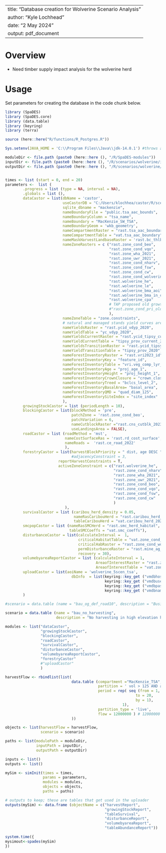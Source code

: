 <!--
Copyright 2020 Province of British Columbia
 
Licensed under the Apache License, Version 2.0 (the "License");
you may not use this file except in compliance with the License.
You may obtain a copy of the License at
 
http://www.apache.org/licenses/LICENSE-2.0
 
Unless required by applicable law or agreed to in writing, software distributed under the License is distributed on an "AS IS" BASIS,
WITHOUT WARRANTIES OR CONDITIONS OF ANY KIND, either express or implied.
See the License for the specific language governing permissions and limitations under the License.-->

---
title: "Database creation for Wolverine Scenario Analysis"
author: "Kyle Lochhead"
date: "2 May 2024"
output: pdf_document
---

# Overview
-	Need timber supply impact analysis for the wolverine herd


# Usage
Set parameters for creating the database in the code chunk below.

```r
library (SpaDES)
library (SpaDES.core)
library (data.table)
library (keyring)
library (terra)

source (here::here("R/functions/R_Postgres.R"))

Sys.setenv(JAVA_HOME = 'C:\\Program Files\\Java\\jdk-14.0.1') #throws an error if pointing to different version of java (i.e., 32 vs 64 bit)

moduleDir <- file.path (paste0 (here::here (), "/R/SpaDES-modules"))
inputDir <- file.path (paste0 (here::here (), "/R/scenarios/wolverine/inputs/tsa")) %>% reproducible::checkPath (create = TRUE)
outputDir <- file.path (paste0 (here::here (), "/R/scenarios/wolverine/outputs/tsa")) %>% reproducible::checkPath (create = TRUE)


times <- list (start = 0, end = 20)
parameters <-  list (
        .progress = list (type = NA, interval = NA),
        .globals = list (),
        dataCastor = list(dbName = 'castor',
                          useCastorDB = "C:/Users/klochhea/castor/R/scenarios/wolverine/mackenzie_castordb.sqlite",
                          sqlite_dbname = "mackenzie", 
                          nameBoundaryFile = "public.tsa_aac_bounds", 
                          nameBoundaryColumn = "tsa_name", 
                          nameBoundary = "MacKenzie_SW_TSA", 
                          nameBoundaryGeom = 'wkb_geometry',
                          nameCompartmentRaster = "rast.tsa_aac_boundary", 
                          nameCompartmentTable = "vat.tsa_aac_boundary", 
                          nameMaskHarvestLandbaseRaster = 'rast.bc_thlb2022', 
                          nameZoneRasters = c ("rast.zone_cond_beo", 
                                               "rast.zone_cond_vqo", 
                                               "rast.zone_wha_2021", 
                                               "rast.zone_uwr_2021",  
                                               "rast.zone_cond_nharv", 
                                               "rast.zone_cond_fsw", 
                                               "rast.zone_cond_cw",
                                               "rast.zone_cond_wolverine_crit",
                                               "rast.wolverine_he",
                                               "rast.wolverine_le",
                                               "rast.wolverine_bma_aoi",
                                               "rast.wolverine_bma_in_cpa",
                                               "rast.wolverine_cpa"
                                               # TAP proposed old growth deferral areas
                                               #"rast.zone_cond_pri_old_deferral"
                                               ),
                          nameZoneTable = "zone.constraints", 
                          # natural and managed stands yield curves are the same    
                          nameYieldsRaster = "rast.ycid_vdyp_2020", 
                          nameYieldTable = "yc_vdyp_2020", 
                          nameYieldsCurrentRaster = "rast.ycid_tipsy_current_2020",
                          nameYieldCurrentTable = "tipsy_prov_current_2020",
                          nameYieldsTransitionRaster = "rast.ycid_tipsy_prov_2020", 
                          nameYieldTransitionTable = "tipsy_prov_2020",  
                          nameForestInventoryRaster = "rast.vri2023_id", 
                          nameForestInventoryKey = "feature_id", 
                          nameForestInventoryTable = "vri.veg_comp_lyr_r1_poly2023",
                          nameForestInventoryAge = "proj_age_1",  
                          nameForestInventoryHeight = "proj_height_1",
                          nameForestInventoryCrownClosure = "crown_closure",                             
                          nameForestInventoryTreed = "bclcs_level_2",
                          nameForestInventoryBasalArea= "basal_area",
                          nameForestInventoryQMD = "quad_diam_125",
                          nameForestInventorySiteIndex = "site_index" 
                          ),
        growingStockCastor = list (periodLength = 10),
        blockingCastor = list(blockMethod = 'pre', 
                              patchZone = 'rast.zone_cond_beo',
                              patchVariation = 6,
                              nameCutblockRaster ="rast.cns_cutblk_2023",
                              useLandingsArea = FALSE),
        roadCastor = list (roadMethod = 'mst',
                           nameCostSurfaceRas = 'rast.rd_cost_surface',
                           nameRoads =  'rast.ce_road_2022'
                           ),
        forestryCastor = list(harvestBlockPriority = " dist, age DESC ", 
                              #adjacencyConstraint = 3,
                        reportHarvestConstraints = T,
                        activeZoneConstraint = c("rast.wolverine_he",
                                                 "rast.zone_cond_nharv",
                                                 "rast.zone_wha_2021", 
                                                 "rast.zone_uwr_2021", 
                                                 "rast.zone_cond_beo", 
                                                 "rast.zone_cond_vqo", 
                                                 "rast.zone_cond_fsw", 
                                                 "rast.zone_cond_cw"
                                                 )
                           ),
        survivalCastor = list (caribou_herd_density = 0.05, 
                               nameRasCaribouHerd = "rast.caribou_herd_20220725", 
                               tableCaribouHerd = "vat.caribou_herd_20220725"),
        smcpopCastor = list (nameRasSMCHerd = "rast.smc_herd_habitat", 
                             tableSMCCoeffs = "vat.smc_coeffs"),
        disturbanceCastor = list(calculateInterval =  1, 
                                 criticalHabitatTable = "vat.zone_cond_wolverine_crit",
                                 criticalHabRaster = "rast.zone_cond_wolverine_crit",
                                 permDisturbanceRaster = "rast.mine_ag_wind_rail",
                                 recovery = 30), 
        volumebyareaReportCastor = list (calculateInterval = 1,
                                         AreaofInterestRaster = "rast.zone_cond_wolverine_crit",
                                         AreaofInterestTable = "vat.zone_cond_wolverine_crit"),
        uploadCastor = list(aoiName = 'wolverine_5scen_tsa',
                              dbInfo  = list(keyring::key_get ("vmdbhost", keyring="postgreSQL"),
                                             keyring::key_get ("vmdbuser", keyring="postgreSQL"),
                                             keyring::key_get ("vmdbpass", keyring="postgreSQL"), 
                                             keyring::key_get ("vmdbname", keyring="postgreSQL")))
        )

#scenario = data.table (name = "bau_og_def_road10", description = "Business as usual (BAU) sustainable. Adjacency = 3m. Priority queue = Closest to disturbance first, oldest second. Minimum volume: 125 m3/year. Even live harvest flow: 660,000 m3/year. Growing stock sustainable (flat) at year 100-200, or similar growing stock value at start and end of sim. road recovery (10 years).")

scenario = data.table (name = "bau_no_harvesting",
                       description = "No harvesting in high elevation habitat or low elevation. Priority queue = Closest to disturbance first, oldest second. Minimum volume: 125 m3/year. Even live harvest flow: 131,900 m3/year. Growing stock sustainable (flat) at year 100-200, or similar growing stock value at start and end of sim. Road recovery (30 years).")

modules <- list("dataCastor",
                "growingStockCastor",
                "blockingCastor", 
                "roadCastor",
                "survivalCastor",
                "disturbanceCastor",
                "volumebyareaReportCastor",
                "forestryCastor"
                #"uploadCastor"
                )

harvestFlow <- rbindlist(list(
                              data.table (compartment ="MacKenzie_TSA",
                                          partition = ' vol > 125 AND age >= 80 ', 
                                          period = rep( seq (from = 1,
                                                           to = 20,
                                                           by = 1),
                                                     1),
                                          partition_type = 'live',
                                          flow = 12000000 ) # 12000000 LRSY;  bau;
                              ))

objects <- list(harvestFlow = harvestFlow, 
                scenario = scenario)

paths <- list(modulePath = moduleDir,
              inputPath = inputDir,
              outputPath = outputDir)

inputs <- list()
outputs <- list()

mySim <- simInit(times = times, 
                 params = parameters, 
                 modules = modules,
                 objects = objects,
                 paths = paths)

# outputs to keep; these are tables that get used in the uploader
outputs(mySim) <- data.frame (objectName = c("harvestReport",
                                             "growingStockReport",
                                             "tableSurvival",
                                             "disturbanceReport",
                                             "volumebyareaReport",
                                             "tableAbundanceReport"))

system.time({
mysimout<-spades(mySim)
})

```


